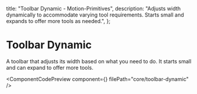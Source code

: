   title: "Toolbar Dynamic - Motion-Primitives",
  description:
    "Adjusts width dynamically to accommodate varying tool requirements. Starts small and expands to offer more tools as needed.",
};


# Toolbar Dynamic

A toolbar that adjusts its width based on what you need to do. It starts small and can expand to offer more tools.

<ComponentCodePreview
  component={<ToolbarDynamic />}
  filePath="core/toolbar-dynamic"
/>
